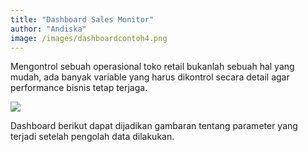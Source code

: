 ```yaml
---
title: "Dashboard Sales Monitor"
author: "Andiska"
image: /images/dashboardcontoh4.png
---
```


Mengontrol sebuah operasional toko retail bukanlah sebuah hal yang mudah, ada banyak variable yang harus dikontrol secara detail agar performance bisnis tetap terjaga.

[![](/images/dashboardcontoh4.png){fig-align="center"}](https://app.powerbi.com/view?r=eyJrIjoiODA4ZDljM2UtNzcyOS00NDAyLTg0Y2MtNWFjYTkwNGI3MGUwIiwidCI6ImU2YTM3MDkzLTgxOTAtNGM4Mi04M2JmLTljMGVlZGVkZDU3NCIsImMiOjEwfQ%3D%3D)

Dashboard berikut dapat dijadikan gambaran tentang parameter yang terjadi setelah pengolah data dilakukan.
